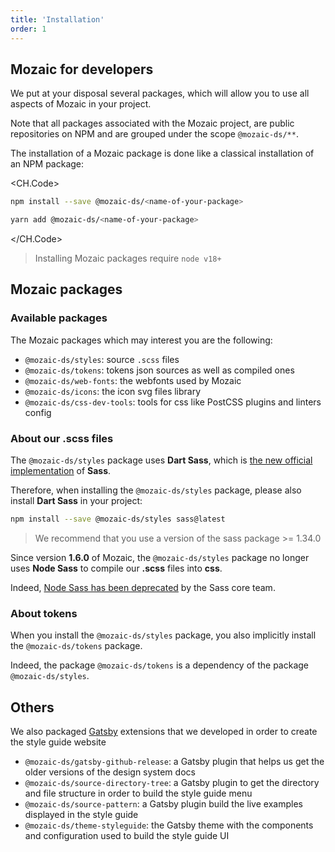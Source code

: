 ```yaml
---
title: 'Installation'
order: 1
---
```


## Mozaic for developers

We put at your disposal several packages, which will allow you to use all aspects of Mozaic in your project.

Note that all packages associated with the Mozaic project, are public repositories on NPM and are grouped under the scope `@mozaic-ds/**`.

The installation of a Mozaic package is done like a classical installation of an NPM package:

<CH.Code>

```bash npm
npm install --save @mozaic-ds/<name-of-your-package>
```

```bash yarn
yarn add @mozaic-ds/<name-of-your-package>
```

</CH.Code>

> Installing Mozaic packages require `node v18+`

## Mozaic packages

### Available packages

The Mozaic packages which may interest you are the following:

- `@mozaic-ds/styles`: source `.scss` files
- `@mozaic-ds/tokens`: tokens json sources as well as compiled ones
- `@mozaic-ds/web-fonts`: the webfonts used by Mozaic
- `@mozaic-ds/icons`: the icon svg files library
- `@mozaic-ds/css-dev-tools`: tools for css like PostCSS plugins and linters config

### About our .scss files

The `@mozaic-ds/styles` package uses **Dart Sass**, which is [the new official implementation](https://sass-lang.com/dart-sass) of **Sass**.

Therefore, when installing the `@mozaic-ds/styles` package, please also install **Dart Sass** in your project:

```bash
npm install --save @mozaic-ds/styles sass@latest
```

> We recommend that you use a version of the sass package >= 1.34.0

<Highlight theme="warning" title="Node Sass is deprecated">

Since version **1.6.0** of Mozaic, the `@mozaic-ds/styles` package no longer uses **Node Sass** to compile our **.scss** files into **css**.

Indeed, [Node Sass has been deprecated](https://sass-lang.com/blog/libsass-is-deprecated) by the Sass core team.

</Highlight>

### About tokens

<Highlight theme="tips" title="Tokens as styles dependency">

When you install the `@mozaic-ds/styles` package, you also implicitly install the `@mozaic-ds/tokens` package.

Indeed, the package `@mozaic-ds/tokens` is a dependency of the package `@mozaic-ds/styles`.

</Highlight>

## Others

We also packaged [Gatsby](https://www.gatsbyjs.com/) extensions that we developed in order to create the style guide website

- `@mozaic-ds/gatsby-github-release`: a Gatsby plugin that helps us get the older versions of the design system docs
- `@mozaic-ds/source-directory-tree`: a Gatsby plugin to get the directory and file structure in order to build the style guide menu
- `@mozaic-ds/source-pattern`: a Gatsby plugin build the live examples displayed in the style guide
- `@mozaic-ds/theme-styleguide`: the Gatsby theme with the components and configuration used to build the style guide UI
